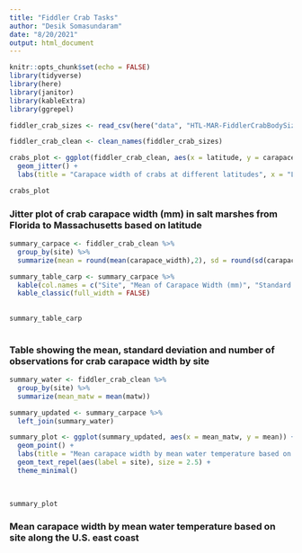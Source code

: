 ```yaml
---
title: "Fiddler Crab Tasks"
author: "Desik Somasundaram"
date: "8/20/2021"
output: html_document
---
```


```r
knitr::opts_chunk$set(echo = FALSE)
library(tidyverse)
library(here)
library(janitor)
library(kableExtra)
library(ggrepel)
```

```r
fiddler_crab_sizes <- read_csv(here("data", "HTL-MAR-FiddlerCrabBodySize.csv" ))

```

```r
fiddler_crab_clean <- clean_names(fiddler_crab_sizes)

```

```r
crabs_plot <- ggplot(fiddler_crab_clean, aes(x = latitude, y = carapace_width)) +
  geom_jitter() + 
  labs(title = "Carapace width of crabs at different latitudes", x = "Latitude", y = "Carapace width (mm)")

crabs_plot
```

### Jitter plot of crab carapace width (mm) in salt marshes from Florida to Massachusetts based on latitude

```r
summary_carpace <- fiddler_crab_clean %>%
  group_by(site) %>% 
  summarize(mean = round(mean(carapace_width),2), sd = round(sd(carapace_width),2), n = n())

summary_table_carp <- summary_carpace %>% 
  kable(col.names = c("Site", "Mean of Carapace Width (mm)", "Standard Deviation (mm)", "Number of Observations")) %>%
  kable_classic(full_width = FALSE)
  
  
summary_table_carp
  
```
### Table showing the mean, standard deviation and number of observations for crab carapace width by site

```r
summary_water <- fiddler_crab_clean %>% 
  group_by(site) %>% 
  summarize(mean_matw = mean(matw))

summary_updated <- summary_carpace %>% 
  left_join(summary_water)

```


```r

summary_plot <- ggplot(summary_updated, aes(x = mean_matw, y = mean)) +
  geom_point() +
  labs(title = "Mean carapace width by mean water temperature based on site", x = "Mean annual water temperature (degrees celsius)", y = "Mean carapace width (mm)") +
  geom_text_repel(aes(label = site), size = 2.5) +
  theme_minimal()
  
  

summary_plot
```

### Mean carapace width by mean water temperature based on site along the U.S. east coast


